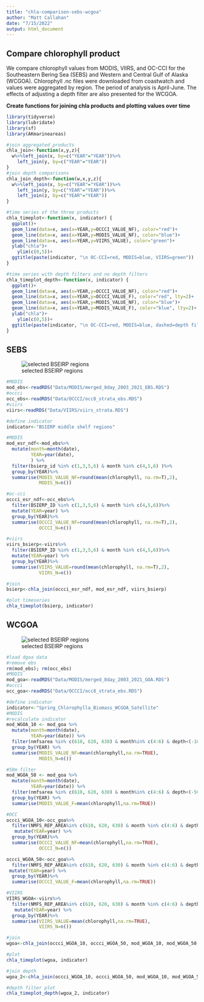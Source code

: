 ```yaml
---
title: "chla-comparison-sebs-wcgoa"
author: "Matt Callahan"
date: "7/15/2022"
output: html_document
---
```


## Compare chlorophyll product

We compare chlorophyll values from MODIS, VIIRS, and OC-CCI for the Southeastern Bering Sea (SEBS) and Western and Central Gulf of Alaska (WCGOA). Chlorophyll .nc files were downloaded from coastwatch and values were aggregated by region. The period of analysis is April-June. The effects of adjusting a depth filter are also presented for the WCGOA. 

**Create functions for joining chla products and plotting values over time**

```r
library(tidyverse)
library(lubridate)
library(sf)
library(AKmarineareas)

#join aggregated products
chla_join<-function(x,y,z){
  w%>%left_join(x, by=c("YEAR"="YEAR"))%>%
    left_join(y, by=c("YEAR"="YEAR"))
}
#join depth comparisons 
chla_join_depth<-function(w,x,y,z){
  w%>%left_join(x, by=c("YEAR"="YEAR"))%>%
    left_join(y, by=c("YEAR"="YEAR"))%>%
    left_join(z, by=c("YEAR"="YEAR"))
}

#time series of the three products
chla_timeplot<-function(x, indicator) {
  ggplot()+
  geom_line(data=x, aes(x=YEAR,y=OCCCI_VALUE_NF), color="red")+
  geom_line(data=x, aes(x=YEAR,y=MODIS_VALUE_NF), color="blue")+
  geom_line(data=x, aes(x=YEAR,y=VIIRS_VALUE), color="green")+
  ylab("chla")+
    ylim(c(0,5))+
  ggtitle(paste(indicator, "\n OC-CCI=red, MODIS=blue, VIIRS=green"))
}

#time series with depth filters and no depth filters
chla_timeplot_depth<-function(x, indicator) {
  ggplot()+
  geom_line(data=x, aes(x=YEAR,y=OCCCI_VALUE_NF), color="red")+
  geom_line(data=x, aes(x=YEAR,y=OCCCI_VALUE_F), color="red", lty=2)+
  geom_line(data=x, aes(x=YEAR,y=MODIS_VALUE_NF), color="blue")+
  geom_line(data=x, aes(x=YEAR,y=MODIS_VALUE_F), color="blue", lty=2)+
  ylab("chla")+
    ylim(c(0,5))+
  ggtitle(paste(indicator, "\n OC-CCI=red, MODIS=blue, dashed=depth filtered"))
}

```

## SEBS

![selected BSEIRP regions](bsierp_sebs_map.png)

```r
#MODIS
mod_ebs<-readRDS("Data/MODIS/merged_8day_2003_2021_EBS.RDS")
#occci
occ_ebs<-readRDS("Data/OCCCI/occ8_strata_ebs.RDS")
#viirs
viirs<-readRDS("Data/VIIRS/viirs_strata.RDS")

#define indicator
indicator<-"BSIERP middle shelf regions"

#MODIS
mod_esr_ndf<-mod_ebs%>%
  mutate(month=month(date),
         YEAR=year(date),
         ) %>%
  filter(bsierp_id %in% c(1,3,5,6) & month %in% c(4,5,6) )%>%
  group_by(YEAR)%>%
  summarise(MODIS_VALUE_NF=round(mean(chlorophyll, na.rm=T),2),
            MODIS_N=n())

#oc-cci 
occci_esr_ndf<-occ_ebs%>%
  filter(BSIERP_ID %in% c(1,3,5,6) & month %in% c(4,5,6))%>%
  mutate(YEAR=year) %>%
  group_by(YEAR)%>%
  summarise(OCCCI_VALUE_NF=round(mean(chlorophyll, na.rm=T),2),
            OCCCI_N=n())

#viirs
viirs_bsierp<-viirs%>%
  filter(BSIERP_ID %in% c(1,3,5,6) & month %in% c(4,5,6))%>%
  mutate(YEAR=year) %>%
  group_by(YEAR)%>%
  summarise(VIIRS_VALUE=round(mean(chlorophyll, na.rm=T),2),
            VIIRS_N=n())

#join
bsierp<-chla_join(occci_esr_ndf, mod_esr_ndf, viirs_bsierp)

#plot timeseries
chla_timeplot(bsierp, indicator)
```


## WCGOA

![selected BSEIRP regions](goa_depth_map.png)

```r
#load dgoa data
#remove ebs
rm(mod_ebs); rm(occ_ebs)
#MODIS
mod_goa<-readRDS("Data/MODIS/merged_8day_2003_2021_GOA.RDS")
#occci
occ_goa<-readRDS("Data/OCCCI/occ8_strata_ebs.RDS")

#define indicator
indicator<-"Spring_Chlorophylla_Biomass_WCGOA_Satellite"
#MODIS
#recalculate indicator
mod_WGOA_10 <- mod_goa %>%
  mutate(month=month(date),
         YEAR=year(date)) %>%
  filter(nmfsarea %in% c(610, 620, 630) & month%in% c(4:6) & depth<(-10) & depth>(-200)) %>%
  group_by(YEAR) %>%
  summarise(MODIS_VALUE_NF=mean(chlorophyll,na.rm=TRUE),
            MODIS_N=n())

#50m filter
mod_WGOA_50 <- mod_goa %>%
  mutate(month=month(date),
         YEAR=year(date)) %>%
  filter(nmfsarea %in% c(610, 620, 630) & month%in% c(4:6) & depth<(-50) & depth>(-200) & statefed=="FED") %>%
  group_by(YEAR) %>%
  summarise(MODIS_VALUE_F=mean(chlorophyll,na.rm=TRUE))

#OCC
occci_WGOA_10<-occ_goa%>%
  filter(NMFS_REP_AREA%in% c(610, 620, 630) & month %in% c(4:6) & depth<(-10) & depth>(-200))%>%
   mutate(YEAR=year) %>%
  group_by(YEAR)%>%
  summarise(OCCCI_VALUE_NF=mean(chlorophyll,na.rm=TRUE),
            OCCCI_N=n())

occci_WGOA_50<-occ_goa%>%
  filter(NMFS_REP_AREA%in% c(610, 620, 630) & month %in% c(4:6) & depth<(-50) & depth>(-200) & WATERS_COD== "FED")%>%
 mutate(YEAR=year) %>%
  group_by(YEAR)%>%
  summarise(OCCCI_VALUE_F=mean(chlorophyll,na.rm=TRUE))

#VIIRS
VIIRS_WGOA<-viirs%>%
  filter(NMFS_REP_AREA%in% c(610, 620, 630) & month %in% c(4:6) & depth<(-10) & depth>(-200))%>%
   mutate(YEAR=year) %>%
  group_by(YEAR)%>%
  summarise(VIIRS_VALUE=mean(chlorophyll,na.rm=TRUE),
            VIIRS_N=n())

#join
wgoa<-chla_join(occci_WGOA_10, occci_WGOA_50, mod_WGOA_10, mod_WGOA_50, VIIRS_WGOA)

#plot
chla_timeplot(wgoa, indicator)

#join depth
wgoa_2<-chla_join(occci_WGOA_10, occci_WGOA_50, mod_WGOA_10, mod_WGOA_50)

#depth filter plot
chla_timeplot_depth(wgoa_2, indicator)

```
